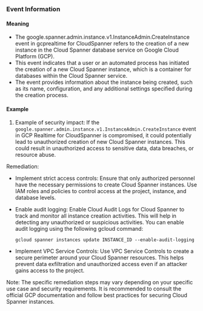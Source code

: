 
### Event Information

#### Meaning

- The google.spanner.admin.instance.v1.InstanceAdmin.CreateInstance event in gcprealtime for CloudSpanner refers to the creation of a new instance in the Cloud Spanner database service on Google Cloud Platform (GCP).
- This event indicates that a user or an automated process has initiated the creation of a new Cloud Spanner instance, which is a container for databases within the Cloud Spanner service.
- The event provides information about the instance being created, such as its name, configuration, and any additional settings specified during the creation process.

#### Example

1. Example of security impact: If the `google.spanner.admin.instance.v1.InstanceAdmin.CreateInstance` event in GCP Realtime for CloudSpanner is compromised, it could potentially lead to unauthorized creation of new Cloud Spanner instances. This could result in unauthorized access to sensitive data, data breaches, or resource abuse.

Remediation:
- Implement strict access controls: Ensure that only authorized personnel have the necessary permissions to create Cloud Spanner instances. Use IAM roles and policies to control access at the project, instance, and database levels.
- Enable audit logging: Enable Cloud Audit Logs for Cloud Spanner to track and monitor all instance creation activities. This will help in detecting any unauthorized or suspicious activities. You can enable audit logging using the following gcloud command:

  ```
  gcloud spanner instances update INSTANCE_ID --enable-audit-logging
  ```

- Implement VPC Service Controls: Use VPC Service Controls to create a secure perimeter around your Cloud Spanner resources. This helps prevent data exfiltration and unauthorized access even if an attacker gains access to the project.

Note: The specific remediation steps may vary depending on your specific use case and security requirements. It is recommended to consult the official GCP documentation and follow best practices for securing Cloud Spanner instances.

